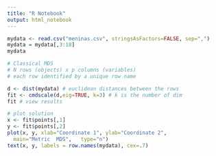 ```yaml
---
title: "R Notebook"
output: html_notebook
---
```


```r
mydata <- read.csv("meninas.csv", stringsAsFactors=FALSE, sep=",")
mydata = mydata[,3:18]
mydata
```

```r
# Classical MDS
# N rows (objects) x p columns (variables)
# each row identified by a unique row name

d <- dist(mydata) # euclidean distances between the rows
fit <- cmdscale(d,eig=TRUE, k=3) # k is the number of dim
fit # view results

# plot solution 
x <- fit$points[,1]
y <- fit$points[,2]
plot(x, y, xlab="Coordinate 1", ylab="Coordinate 2", 
  main="Metric	MDS",	type="n")
text(x, y, labels = row.names(mydata), cex=.7)
```

